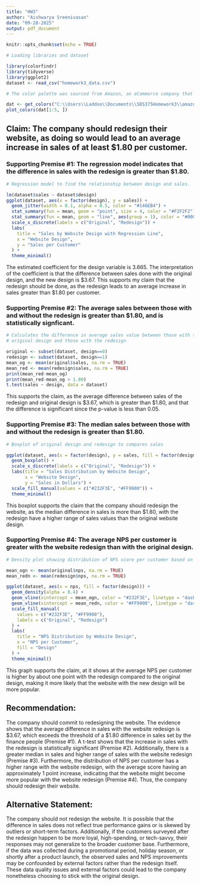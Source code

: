 ```yaml
---
title: "HW3"
author: "Aishwarya Sreenivasan"
date: "09-28-2025"
output: pdf_document
---
```


```r
knitr::opts_chunk$set(echo = TRUE)
```

```r
# Loading libraries and dataset

library(colorfindr)
library(tidyverse)
library(ggplot2)
dataset <- read_csv("homework3_data.csv")
```

```r
# The color palette was sourced from Amazon, an eCommerce company that sells web-based products.

dat <- get_colors("C:\\Users\\Laddoo\\Documents\\SDS375Homework3\\amazon_col.png")
plot_colors(dat[1:5, ])
```

## Claim: The company should redesign their website, as doing so would lead to an average increase in sales of at least $1.80 per customer.

### Supporting Premise #1: The regression model indicates that the difference in sales with the redesign is greater than $1.80. 

```r
# Regression model to find the relationship between design and sales.

lm(dataset$sales ~ dataset$design)
ggplot(dataset, aes(x = factor(design), y = sales)) +
  geom_jitter(width = 0.1, alpha = 0.5, color = "#146EB4") +
  stat_summary(fun = mean, geom = "point", size = 4, color = "#F2F2F2") +
  stat_summary(fun = mean, geom = "line", aes(group = 1), color = "#000000", size = 1) +
  scale_x_discrete(labels = c("Original", "Redesign")) +
  labs(
    title = "Sales by Website Design with Regression Line",
    x = "Website Design",
    y = "Sales per Customer"
  ) +
  theme_minimal()
```

The estimated coefficient for the design variable is 3.665. The interpretation of the coefficient is that the difference between sales done with the original design, and the new design is $3.67. This supports my claim that the redesign should be done, as the redesign leads to an average increase in sales greater than $1.80 per customer.

### Supporting Premise #2: The average sales between those with and without the redesign is greater than $1.80, and is statistically signficant.

```r
# Calculates the difference in average sales value between those with the 
# original design and those with the redesign

original <- subset(dataset, design==0)
redesign <- subset(dataset, design==1)
mean_og <- mean(original$sales, na.rm = TRUE)
mean_red <- mean(redesign$sales, na.rm = TRUE)
print(mean_red-mean_og)
print(mean_red-mean_og > 1.80)
t.test(sales ~ design, data = dataset)
```

This supports the claim, as the average difference between sales of the redesign and original design is $3.67, which is greater than $1.80, and that the difference is significant since the p-value is less than 0.05.

### Supporting Premise #3: The median sales between those with and without the redesign is greater than $1.80.

```r
# Boxplot of original design and redesign to compares sales

ggplot(dataset, aes(x = factor(design), y = sales, fill = factor(design))) +
  geom_boxplot() +
  scale_x_discrete(labels = c("Original", "Redesign")) +
  labs(title = "Sales Distribution by Website Design",
       x = "Website Design",
       y = "Sales in Dollars") +
  scale_fill_manual(values = c("#232F3E", "#FF9900")) +
  theme_minimal()
```

This boxplot supports the claim that the company should redesign the website, as the median difference in sales is more than $1.80, with the redesign have a higher range of sales values than the original website design.

### Supporting Premise #4: The average NPS per customer is greater with the website redesign than with the original design.

```r
# Density plot showing distribution of NPS score per customer based on design.

mean_ogn <- mean(original$nps, na.rm = TRUE)
mean_redn <- mean(redesign$nps, na.rm = TRUE)

ggplot(dataset, aes(x = nps, fill = factor(design))) +
  geom_density(alpha = 0.4) +
  geom_vline(xintercept = mean_ogn, color = "#232F3E", linetype = "dashed", size = 1) +
  geom_vline(xintercept = mean_redn, color = "#FF9900", linetype = "dashed", size = 1) +
  scale_fill_manual(
    values = c("#232F3E", "#FF9900"),
    labels = c("Original", "Redesign")
  ) +
  labs(
    title = "NPS Distribution by Website Design",
    x = "NPS per Customer",
    fill = "Design"
  ) +
  theme_minimal()
```

This graph supports the claim, at it shows at the average NPS per customer is higher by about one point with the redesign compared to the original design, making it more likely that the website with the new design will be more popular.

## Recommendation:

The company should commit to redesigning the website. The evidence shows that the average difference in sales with the website redesign is $3.67, which exceeds the threshold of a $1.80 difference in sales set by the finance people (Premise #1). A t-test shows that the increase in sales with the redesign is statistically significant (Premise #2). Additionally, there is a greater median in sales and higher range of sales with the website redesign (Premise #3). Furthermore, the distribution of NPS per customer has a higher range with the website redesign, with the average score having an approximately 1 point increase, indicating that the website might become more popular with the website redesign (Premise #4). Thus, the company should redesign their website.

## Alternative Statement:

The company should not redesign the website. It is possible that the difference in sales does not reflect true performance gains or is skewed by outliers or short-term factors. Additionally, if the customers surveyed after the redesign happen to be more loyal, high-spending, or tech-savvy, their responses may not generalize to the broader customer base. Furthermore, if the data was collected during a promotional period, holiday season, or shortly after a product launch, the observed sales and NPS improvements may be confounded by external factors rather than the redesign itself. These data quality issues and external factors could lead to the company nonetheless choosing to stick with the original design.
